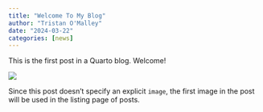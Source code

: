 ```yaml
---
title: "Welcome To My Blog"
author: "Tristan O'Malley"
date: "2024-03-22"
categories: [news]
---
```


This is the first post in a Quarto blog. Welcome!

![](thumbnail.jpg)

Since this post doesn't specify an explicit `image`, the first image in the post will be used in the listing page of posts.
